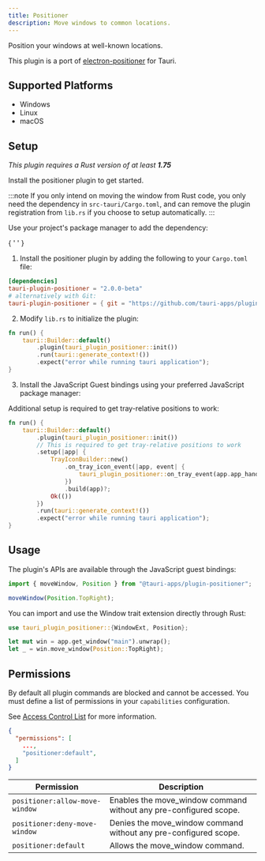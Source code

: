 ```yaml
---
title: Positioner
description: Move windows to common locations.
---
```



<PluginLinks plugin="positioner" />

Position your windows at well-known locations.

This plugin is a port of [electron-positioner](https://github.com/jenslind/electron-positioner) for Tauri.

## Supported Platforms

- Windows
- Linux
- macOS

## Setup

_This plugin requires a Rust version of at least **1.75**_

Install the positioner plugin to get started.

:::note
If you only intend on moving the window from Rust code, you only need the dependency in `src-tauri/Cargo.toml`, and can remove the plugin registration from `lib.rs` if you choose to setup automatically.
:::

<Tabs>
  <TabItem label="Automatic" >

Use your project's package manager to add the dependency:

{ ' ' }

<CommandTabs
	npm="npm run tauri add positioner"
	yarn="yarn run tauri add positioner"
	pnpm="pnpm tauri add positioner"
	cargo="cargo tauri add positioner"
/>

  </TabItem>
  <TabItem label = "Manual">

1. Install the positioner plugin by adding the following to your `Cargo.toml` file:

```toml title="src-tauri/Cargo.toml"
[dependencies]
tauri-plugin-positioner = "2.0.0-beta"
# alternatively with Git:
tauri-plugin-positioner = { git = "https://github.com/tauri-apps/plugins-workspace", branch = "v2" }
```

2. Modify `lib.rs` to initialize the plugin:

```rust title="src-tauri/src/lib.rs" ins={3}
fn run() {
    tauri::Builder::default()
        .plugin(tauri_plugin_positioner::init())
        .run(tauri::generate_context!())
        .expect("error while running tauri application");
}
```

3. Install the JavaScript Guest bindings using your preferred JavaScript package manager:

  <CommandTabs
	  npm = "npm install @tauri-apps/plugin-positioner"
	  yarn = "yarn add @tauri-apps/plugin-positioner"
	  pnpm = "pnpm add @tauri-apps/plugin-positioner"
	/>
  </TabItem>
</Tabs>

Additional setup is required to get tray-relative positions to work:

```rust title="src-tauri/src/lib.rs" ins={4-12}
fn run() {
    tauri::Builder::default()
        .plugin(tauri_plugin_positioner::init())
		// This is required to get tray-relative positions to work
        .setup(|app| {
            TrayIconBuilder::new()
                .on_tray_icon_event(|app, event| {
                    tauri_plugin_positioner::on_tray_event(app.app_handle(), &event);
                })
                .build(app)?;
            Ok(())
        })
        .run(tauri::generate_context!())
        .expect("error while running tauri application");
}
```

## Usage

The plugin's APIs are available through the JavaScript guest bindings:

```javascript
import { moveWindow, Position } from "@tauri-apps/plugin-positioner";

moveWindow(Position.TopRight);
```

You can import and use the Window trait extension directly through Rust:

```rust
use tauri_plugin_positioner::{WindowExt, Position};

let mut win = app.get_window("main").unwrap();
let _ = win.move_window(Position::TopRight);
```

## Permissions

By default all plugin commands are blocked and cannot be accessed.
You must define a list of permissions in your `capabilities` configuration.

See [Access Control List](/references/v2/acl) for more information.

```json title="src-tauri/capabilities/main.json" ins={4}
{
  "permissions": [
    ...,
    "positioner:default",
  ]
}
```

| Permission                                | Description                                                                |
| ----------------------------------------- | -------------------------------------------------------------------------- |
| `positioner:allow-move-window` | Enables the move_window command without any pre-configured scope. |
| `positioner:deny-move-window`  | Denies the move_window command without any pre-configured scope.  |
| `positioner:default`    | Allows the move_window command.    |
